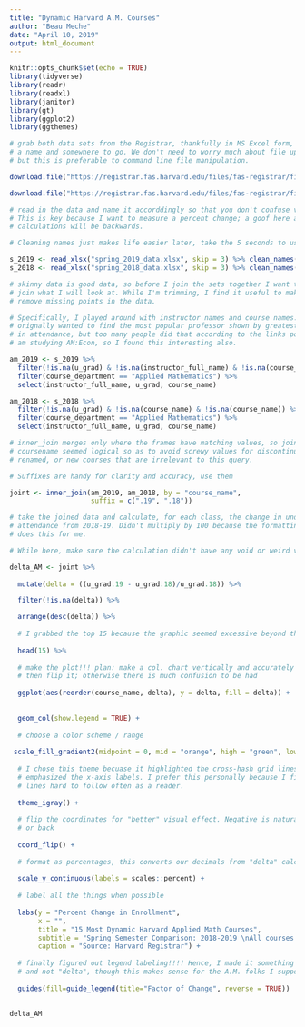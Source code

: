 ```yaml
---
title: "Dynamic Harvard A.M. Courses"
author: "Beau Meche"
date: "April 10, 2019"
output: html_document
---
```


```r
knitr::opts_chunk$set(echo = TRUE)
library(tidyverse)
library(readr)
library(readxl)
library(janitor)
library(gt)
library(ggplot2)
library(ggthemes)
```

```r
# grab both data sets from the Registrar, thankfully in MS Excel form, assign it
# a name and somewhere to go. We don't need to worry much about file updates,
# but this is preferable to command line file manipulation.

download.file("https://registrar.fas.harvard.edu/files/fas-registrar/files/class_enrollment_summary_by_term_3.22.19.xlsx", mode = "wb", destfile = "spring_2019_data.xlsx")

download.file("https://registrar.fas.harvard.edu/files/fas-registrar/files/class_enrollment_summary_by_term_03.06.18.xlsx", mode = "wb", destfile = "spring_2018_data.xlsx")

# read in the data and name it accorddingly so that you don't confuse values.
# This is key because I want to measure a percent change; a goof here and my
# calculations will be backwards.

# Cleaning names just makes life easier later, take the 5 seconds to use it

s_2019 <- read_xlsx("spring_2019_data.xlsx", skip = 3) %>% clean_names()
s_2018 <- read_xlsx("spring_2018_data.xlsx", skip = 3) %>% clean_names()
```

```r
# skinny data is good data, so before I join the sets together I want to only
# join what I will look at. While I'm trimming, I find it useful to make sure to
# remove missing points in the data.

# Specifically, I played around with instructor names and course names. I
# orignally wanted to find the most popular professor shown by greatest increase
# in attendance, but too many people did that according to the links posted. I
# am studying AM:Econ, so I found this interesting also.

am_2019 <- s_2019 %>% 
  filter(!is.na(u_grad) & !is.na(instructor_full_name) & !is.na(course_name)) %>% 
  filter(course_department == "Applied Mathematics") %>% 
  select(instructor_full_name, u_grad, course_name)

am_2018 <- s_2018 %>% 
  filter(!is.na(u_grad) & !is.na(course_name) & !is.na(course_name)) %>% 
  filter(course_department == "Applied Mathematics") %>% 
  select(instructor_full_name, u_grad, course_name)

# inner_join merges only where the frames have matching values, so joining by
# coursename seemed logical so as to avoid screwy values for discontinued,
# renamed, or new courses that are irrelevant to this query. 

# Suffixes are handy for clarity and accuracy, use them

joint <- inner_join(am_2019, am_2018, by = "course_name", 
                    suffix = c(".19", ".18"))

# take the joined data and calculate, for each class, the change in undergrad
# attendance from 2018-19. Didn't multiply by 100 because the formatting later
# does this for me.

# While here, make sure the calculation didn't have any void or weird values

delta_AM <- joint %>% 
  
  mutate(delta = ((u_grad.19 - u_grad.18)/u_grad.18)) %>% 

  filter(!is.na(delta)) %>% 

  arrange(desc(delta)) %>% 
  
  # I grabbed the top 15 because the graphic seemed excessive beyond this number
  
  head(15) %>% 
  
  # make the plot!!! plan: make a col. chart vertically and accurately first,
  # then flip it; otherwise there is much confusion to be had
  
  ggplot(aes(reorder(course_name, delta), y = delta, fill = delta)) +
  
  
  geom_col(show.legend = TRUE) +
  
  # choose a color scheme / range
  
 scale_fill_gradient2(midpoint = 0, mid = "orange", high = "green", low = "red") +
  
  # I chose this theme becuase it highlighted the cross-hash grid lines and
  # emphasized the x-axis labels. I prefer this personally because I find the
  # lines hard to follow often as a reader.
  
  theme_igray() +
  
  # flip the coordinates for "better" visual effect. Negative is naturally left
  # or back
  
  coord_flip() +
  
  # format as percentages, this converts our decimals from "delta" calculations
  
  scale_y_continuous(labels = scales::percent) +
  
  # label all the things when possible
  
  labs(y = "Percent Change in Enrollment", 
       x = "", 
       title = "15 Most Dynamic Harvard Applied Math Courses", 
       subtitle = "Spring Semester Comparison: 2018-2019 \nAll courses offered in both terms.", 
       caption = "Source: Harvard Registrar") + 
  
  # finally figured out legend labeling!!!! Hence, I made it something sensible
  # and not "delta", though this makes sense for the A.M. folks I suppose.
  
  guides(fill=guide_legend(title="Factor of Change", reverse = TRUE))
  

delta_AM
```

